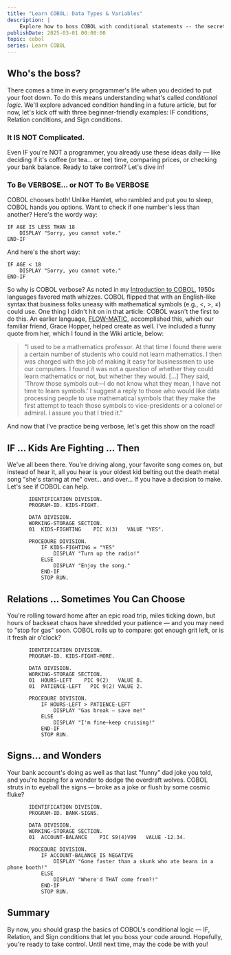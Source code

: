 ```yaml
---
title: "Learn COBOL: Data Types & Variables"
description: |
    Explore how to boss COBOL with conditional statements -- the secret sauce for controlling your code's flow!
publishDate: 2025-03-01 00:00:00
topic: cobol
series: Learn COBOL
---
```

## Who's the boss?
There comes a time in every programmer's life when you decided to put your foot down. To do this means understanding what's called *conditional logic*.  We'll explore advanced condition handling in a future article, but for now, let's kick off with three beginner-friendly examples: IF conditions, Relation conditions, and Sign conditions.

### It IS NOT Complicated.
Even IF you're NOT a programmer, you already use these ideas daily — like deciding if it's coffee (or tea... or tee) time, comparing prices, or checking your bank balance. Ready to take control? Let's dive in!

### To Be VERBOSE... or NOT To Be VERBOSE
COBOL chooses both! Unlike Hamlet, who rambled and put you to sleep, COBOL hands you options. Want to check if one number's less than another? Here's the wordy way:

```
IF AGE IS LESS THAN 18
    DISPLAY "Sorry, you cannot vote."
END-IF
```

And here's the short way:

```
IF AGE < 18
    DISPLAY "Sorry, you cannot vote."
END-IF
```

So why is COBOL verbose? As noted in my [Introduction to COBOL](/articles/introduction-to-cobol), 1950s languages favored math whizzes. COBOL flipped that with an English-like syntax that business folks uneasy with mathematical symbols (e.g., &lt;, &gt;, &ne;) could use. One thing I didn't hit on in that article: COBOL wasn't the first to do this. An earlier language, [FLOW-MATIC](https://en.wikipedia.org/wiki/FLOW-MATIC), accomplished this, which our familiar friend, Grace Hopper, helped create as well. I've included a funny quote from her, which I found in the Wiki article, below:

> "I used to be a mathematics professor. At that time I found there were a certain number of students who could not learn mathematics. I then was charged with the job of making it easy for businessmen to use our computers. I found it was not a question of whether they could learn mathematics or not, but whether they would. […] They said, 'Throw those symbols out—I do not know what they mean, I have not time to learn symbols.' I suggest a reply to those who would like data processing people to use mathematical symbols that they make the first attempt to teach those symbols to vice-presidents or a colonel or admiral. I assure you that I tried it."

And now that I've practice being verbose, let's get this show on the road!

## IF ... Kids Are Fighting ... Then
We've all been there. You're driving along, your favorite song comes on, but instead of hear it, all you hear is your oldest kid belting out the death metal song "she's staring at me" over... and over... If you have a decision to make. Let's see if COBOL can help.

```cobol
       IDENTIFICATION DIVISION.
       PROGRAM-ID. KIDS-FIGHT.

       DATA DIVISION.
       WORKING-STORAGE SECTION.
       01  KIDS-FIGHTING    PIC X(3)   VALUE "YES".

       PROCEDURE DIVISION.
           IF KIDS-FIGHTING = "YES"
               DISPLAY "Turn up the radio!"
           ELSE
               DISPLAY "Enjoy the song."
           END-IF
           STOP RUN.

```

## Relations ... Sometimes You Can Choose
You're rolling toward home after an epic road trip, miles ticking down, but hours of backseat chaos have shredded your patience — and you may need to "stop for gas" soon. COBOL rolls up to compare: got enough grit left, or is it fresh air o'clock?

```cobol
       IDENTIFICATION DIVISION.
       PROGRAM-ID. KIDS-FIGHT-MORE.

       DATA DIVISION.
       WORKING-STORAGE SECTION.
       01  HOURS-LEFT    PIC 9(2)   VALUE 8.
       01  PATIENCE-LEFT   PIC 9(2) VALUE 2.

       PROCEDURE DIVISION.
           IF HOURS-LEFT > PATIENCE-LEFT
               DISPLAY "Gas break — save me!"
           ELSE
               DISPLAY "I'm fine—keep cruising!"
           END-IF
           STOP RUN.
```

## Signs... and Wonders
Your bank account's doing as well as that last "funny" dad joke you told, and you're hoping for a wonder to dodge the overdraft wolves. COBOL struts in to eyeball the signs — broke as a joke or flush by some cosmic fluke?


```cobol
       IDENTIFICATION DIVISION.
       PROGRAM-ID. BANK-SIGNS.

       DATA DIVISION.
       WORKING-STORAGE SECTION.
       01  ACCOUNT-BALANCE    PIC S9(4)V99   VALUE -12.34.

       PROCEDURE DIVISION.
           IF ACCOUNT-BALANCE IS NEGATIVE
               DISPLAY "Gone faster than a skunk who ate beans in a phone booth!"
           ELSE
               DISPLAY "Where'd THAT come from?!"
           END-IF
           STOP RUN.
```

## Summary
By now, you should grasp the basics of COBOL's conditional logic — IF, Relation, and Sign conditions that let you boss your code around. Hopefully, you're ready to take control. Until next time, may the code be with you!